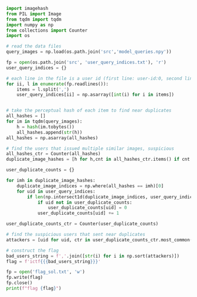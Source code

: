 ```python
import imagehash
from PIL import Image
from tqdm import tqdm
import numpy as np
from collections import Counter
import os

# read the data files
query_images = np.load(os.path.join('src','model_queries.npy'))

fp = open(os.path.join('src', 'user_query_indices.txt'), 'r')
user_query_indices = {}

# each line in the file is a user id (first line: user-id:0, second line, user-id:1...)
for ii, l in enumerate(fp.readlines()):
    items = l.split(',')
    user_query_indices[ii] = np.asarray([int(i) for i in items])


# take the perceptual hash of each item to find near duplicates
all_hashes = []
for im in tqdm(query_images):
    h = hash(im.tobytes())
    all_hashes.append(str(h))
all_hashes = np.asarray(all_hashes)

# find the users that issued multiple similar images, suspicious
all_hashes_ctr = Counter(all_hashes)
duplicate_image_hashes = [h for h,cnt in all_hashes_ctr.items() if cnt > 1]

user_duplicate_counts = {}

for imh in duplicate_image_hashes:
    duplicate_image_indices = np.where(all_hashes == imh)[0]
    for uid in user_query_indices:
        if len(np.intersect1d(duplicate_image_indices, user_query_indices[uid])) > 0:
            if uid not in user_duplicate_counts:
                user_duplicate_counts[uid] = 0
            user_duplicate_counts[uid] += 1

user_duplicate_counts_ctr = Counter(user_duplicate_counts)

# find the suspicious users that sent near duplicates
attackers = [uid for uid, ctr in user_duplicate_counts_ctr.most_common() if ctr > 1]

# construct the flag
bad_users_string = f','.join([str(i) for i in np.sort(attackers)])
flag = f'ictf{{{bad_users_string}}}'

fp = open('flag_sol.txt', 'w')
fp.write(flag)
fp.close()
print(f"flag {flag}")
```